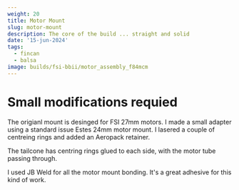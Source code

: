```yaml
---
weight: 20
title: Motor Mount
slug: motor-mount
description: The core of the build ... straight and solid
date: '15-jun-2024'
tags:
  - fincan
  - balsa
image: builds/fsi-bbii/motor_assembly_f84mcm
---
```


# Small modifications requied

The origianl mount is desinged for FSI 27mm motors. I made a small adapter using
a standard issue Estes 24mm motor mount. I lasered a couple of centreing rings and
added an Aeropack retainer.

<BlogImage src="builds/fsi-bbii/motor_adapter_mmxwp8" />

The tailcone has centring rings glued to each side, with the motor tube passing through.

<BlogImage src="builds/fsi-bbii/motor_assembly_f84mcm" />

I used JB Weld for all the motor mount bonding. It's a great adhesive for this kind of work.
